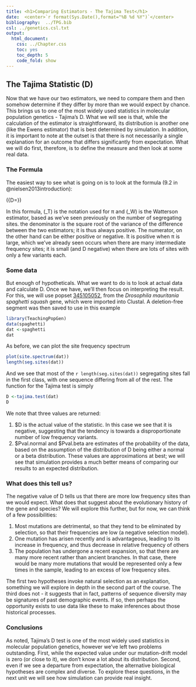 ```yaml
---
title: <h1>Comparing Estimators - The Tajima Test</h1>
date:  <center>`r format(Sys.Date(),format="%B %d %Y")`</center>
bibliography:  ../TPG.bib
csl: ../genetics.csl.txt
output:
  html_document:
    css: ../Chapter.css
    toc: yes
    toc_depth: 5
    code_fold: show
---
```



## The Tajima Statistic (D)

Now that we have our two estimators, we need to compare them and then somehow determine if they differ by more than we would expect by chance.  This brings us to one of the most widely  used statistics in molecular population genetics - Tajima's D.  What we will see is that, while the calculation of the estimator is straightforward, its distribution is another one (like the Ewens estimator) that is best determined by simulation. In addition, it is important to note at the outset is that there is not necessarily a single explanation for an outcome that differs significantly from expectation.   What we will do first, therefore, is to define the measure and then look at some real data.

### The Formula

The easiest way to see what is going on is to look at the formula (9.2 in @nielsen2013introduction):

\(\large{D=\frac{\hat{\theta}_T - \hat{\theta}_W}{\sqrt{\hat{V}(\hat{\theta}_T - \hat{\theta}_W)}}}\)



In this formula, \(\theta_T\) is the notation used for π and  \(\theta_W\) is the Watterson estimator, based as we've seen previously on the number of segregating sites. the denominator is the square root of the variance of the difference between the two estimators; it is thus always positive.  The numerator, on the other hand can be either positive or negative.  It is positive when π is large, which we've already seen occurs when there are many intermediate frequency sites; it is small (and D negative) when there are lots of sites with only a few variants each.

### Some data

But enough of hypotheticals.  What we want to do is to look at actual data and calculate D.  Once we have, we'll then focus on interpreting the result.  For this, we will use popset [345105052](http://www.ncbi.nlm.nih.gov/popset/?term=345105052), from the *Drosophila mauritania* *spaghetti squash* gene, which were imported into Clustal.  A deletion-free segment was then saved to use in this example

```r
library(TeachingPopGen)
data(spaghetti)
dat <-spaghetti
dat
```

As before, we can plot the site frequency spectrum

```r
plot(site.spectrum(dat))
length(seg.sites(dat))
```

And we see that most of the `r length(seg.sites(dat))` segregating sites fall in the first class, with one sequence differing from all of the rest.  The function for the Tajima test is simply

```r
D <-tajima.test(dat)
D
```
We note that three values are returned:

1.  $D is the actual value of the statistic.  In this case we see that it is negative, suggesting that the tendency is towards a disproportionate number of low frequency variants.
2.  $Pval.normal and $Pval.beta are estimates of the probability of the data, based on the assumption of the distribution of D being either a normal or a beta distribution.  These values are approximations at best; we will see that simulation provides a much better means of comparing our results to an expected distribution.

### What does this tell us?

The negative value of D tells us that there are more low frequency sites than we would expect.  What does that suggest about the evolutionary history of the gene and species?  We will explore this further, but for now, we can think of a few possibilities:


1.  Most mutations are detrimental, so that they tend to be eliminated by selection, so that their frequencies are low (a negative selection model).
2.  One mutation has arisen recently and is advantageous, leading to its increase in frequency, and thus decrease in relative frequency of others
3.  The population has undergone a recent expansion, so that there are many more recent rather than ancient branches.  In that case, there would be many more mutations that would be represented only a few times in the sample, leading to an excess of low frequency sites.

The first two hypotheses invoke natural selection as an explanation, something we will explore in depth in the second part of the course.  The third does not - it suggests that in fact, patterns of sequence diversity may be signatures of past demographic events.  If so, then perhaps the opportunity exists to use data like these to make inferences about those historical processes.

### Conclusions

As noted, Tajima's D test is one of the most widely used statistics in molecular population genetics, however we've left two problems outstanding.  First, while the expected value under our mutation-drift model is zero (or close to it), we don't know a lot about its distribution.  Second, even if we see a departure from expectation, the alternative biological hypotheses are complex and diverse.  To explore these questions, in the next unit we will see how simulation can provide real insight.

